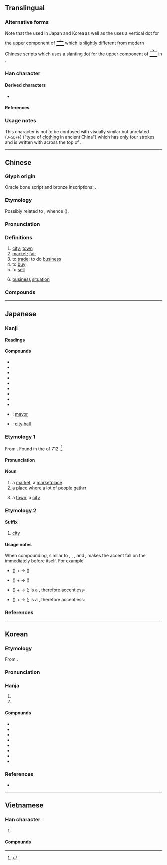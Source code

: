 {{also|帀|巿}}
{{character info}}
==Translingual==
{{stroke order|strokes=5}}

===Alternative forms===
Note that the {{w|Ming (typefaces)|Ming typeface}} used in Japan and Korea as well as the {{w|Kangxi dictionary}} uses a vertical dot for the upper component of <span style="font-size:x-large;" lang=ja>[[亠#Translingual|亠]]</span> which is slightly different from modern Chinese scripts which uses a slanting {{l|mul|丶}} dot for the upper component of <span style="font-size:x-large;" lang=zh>[[亠#Translingual|亠]]</span> in <span style="font-size:x-large;" lang=zh>{{l|mul|市}}</span>.

===Han character===
{{Han char|rn=50|rad=巾|as=02|sn=5|four=00227|canj=YLB|ids=⿱丶帀,⿱亠巾}}

====Derived characters====
* {{l|mul|[[伂]], [[姉]], [[㧊]], [[沛]], [[昁]], [[肺]], [[柿]], [[㸬]], [[鈰]]([[铈]]), [[鬧]]/[[閙]]([[闹]])}}

====References====
{{Han ref|kx=0328.030|dkj=08775|dj=0632.130|hdz=10729.050|uh=5E02}}

===Usage notes===
This character is not to be confused with visually similar but unrelated <span style="font-size:xx-large;">{{l|mul|巿}}</span> (<code>U+5DFF</code>) ("type of [[clothing]] in ancient China") which has only four strokes and is written with {{l|mul|一}} across the top of {{l|mul|巾}}.

----

==Chinese==
{{zh-forms}}
{{zh-wp}}

===Glyph origin===
{{Han etym}}
Oracle bone script and bronze inscriptions: {{Han compound|兮|之|ls=psc|c1=s|c2=p|t1=bustling}}.

===Etymology===
Possibly related to {{cog|tai-pro|*z.ɟɯːꟲ||to buy}}, whence {{cog|th|ซื้อ}} ({{zh-ref|Schuessler, 2007}}).

===Pronunciation===
{{zh-pron
|m=shì
|dg=шы3
|c=si5
|c-t=si4,si4*
|g=si5
|h=pfs=sṳ;gd=si4
|j=si3
|mb=chī
|md=chê
|mn=xm,zz,tw:chhī/qz,jj:chhǐ/xm,zz,tw:sī/qz:sǐ
|mn_note=chhī/chhǐ - vernacular; sī/sǐ - literary
|mn-t=ci6
|w=3zr
|x=shr5/shr4
|x_note=shr5 - vernacular; shr4 - literary
|mc=y
|oc=y
|ma=y
|cat=n
}}

===Definitions===
{{zh-hanzi}}

# [[city]]; [[town]]
# [[market]]; [[fair]]
# to [[trade]]; to do [[business]]
# to [[buy]]
# to [[sell]]
# {{lb|zh|Quanzhou|&|Xiamen|_|Hokkien}} [[business]] [[situation]] {{gloss|buy and sell of goods}}

===Compounds===
{{zh-der|三藩市|三街六市|上市|不利市|互市|亥市|人肉市場|休市|假日花市|公超市|公開市場|六街三市|共同市場|利市|利市三倍|匯市|千金市骨|南門市場|吳市吹簫|吹簫吳市|單一市場|土市|坊市|城市|城市山林|城市病|城市網絡|墟市|壟斷市場|外匯市場|多頭市場|夜市|夜市場|大市|大發利市|大陸市場|大隱朝市|夯市|奔走如市|女市|姊妹市|室怒市色|宮市|寶珠市餅|小市|小市民|就業市場|巴拿馬市|市不二價|市不豫價|市中心|市井|市井之人|市井之徒|市井之臣|市井小人|市井小民|市井無賴|市人|市俗|市價|市儈|市內|市公所|市區|市地重劃|市場|市場區隔|市場深化|市場調查|市容|市尺|市平|市府|市廛|市招|市政|市政府|市斤|市曹|市朝|市歡|市民|市民農園|市況|市無二價|市畝|市立|市肆|市舶司|市花|市虎|市街|市語|市議會|市道|市道交|市郊|市鎮|市鑰|市長|市隱|市集|市面|市食|市駿|布拉薩市|年市|店頭市場|後市|應市|打市語|批發市場|投杼市虎|抬行市|拆放市場|招搖過市|招財利市|搶市|撐市面|撻市|攙行奪市|收市|新市鎮|暴屍於市|曉市|書市|有行無市|朝市|朝遷市變|本市|東京股市|東市|東市朝衣|果菜市場|柴市|棄市|榮譽市民|欺行霸市|歐市|歸市|沙市|河市|泡麵市場|海上都市|海市蜃樓|港市|滿市街|潛山隱市|燈市|燒利市|燕市酒人|營口市|現貨市場|瓦市|發利市|發市|監市履狶|直轄市|省轄市|看淡後市|科威特市|米市|糠市|綁赴市曹|縣轄市|罷市|股市|股票市場|胡志明市|臣門如市|自治都市|自由市|自由市場|自貢市|自選市場|花市|苗栗市|茶市|茶馬市|草市|菜市|菜市口|菜市場|蚌埠市|蜃樓海市|行市|街市|街頭市尾|衛星都市|衡陽市|襄樊市|要市|觀光夜市|觀者如市|證券市場|貨幣市場|買市|資本市場|趁頭市|超級市場|趕市|跳蚤市場|躉售市場|都市|都市之肺|都市化|都市家具|都市病|都市計畫|金融市場|銀市|錢市|門如市|門市|門庭若市|開封市|開市|開市大吉|院轄市|隨行就市|集市|雙核都市|雙聯市|雲陽市|零售市場|面市|韓市呼天|香市|鬧市|鬼市子|魚市|鴿市|黑市|尚市|彌市|涴市|楊林市|街河市|橫溝市|曹市|簡市|資市|秦市|毛市|網市|橋市|予市|新市|董市|羊市|水市|梅市|𣍐赴市:bē-hù-chhī;Min Nan}}

{{zh-cat|Beginning|Administrative divisions}}

----

==Japanese==

===Kanji===
{{ja-kanji|grade=2|rs=巾02}}

====Readings====
{{ja-readings
|goon=じ
|kanon=し
|kun=いち-
}}

====Compounds====
{{der-top}}
* {{ja-r|市%営|し%えい}}
* {{ja-r|市%外|し%がい}}
* {{ja-r|市%街|し%がい}}
* {{ja-r|市%場|いち%ば}}
* {{ja-r|市%井|し%せい}}
* {{ja-r|市%販|し%はん}}
* {{ja-r|市%有|し%ゆう}}
* {{ja-r|市%立|し%りつ}}
* {{ja-r|市%松%模%様|いち%まつ%も%よう}}
* {{ja-r|市%長|し%ちょう}}: [[mayor]]
* {{ja-r|市%役%所|し%やく%しょ}}: [[city hall]]
{{der-bottom}}

===Etymology 1===
{{ja-kanjitab|いち|yomi=k}}
From {{inh|ja|ojp|市|tr=ichi}}.  Found in the ''{{w|Kojiki}}'' of 712 {{CE}}.<ref name="KDJ">{{R:Kokugo Dai Jiten}}</ref>

====Pronunciation====
{{ja-pron|yomi=k|いち|acc=1|acc_ref=DJR}}

====Noun====
{{ja-noun|いち}}

# a [[market]], a [[marketplace]]
# a [[place]] where a lot of [[people]] [[gather]]
# {{q|less commonly}} a [[town]], a [[city]]

===Etymology 2===
{{ja-kanjitab|し|yomi=o}}

====Suffix====
{{ja-pos|し|suffix}}

# [[city]]

====Usage notes====
When compounding, similar to {{m|ja|都|tr=-to}}, {{m|ja|道|tr=-dō}}, {{m|ja|府|tr=-fu}}, {{m|ja|県|tr=-ken}} and {{m|ja|町|tr=chō}}, makes the accent fall on the {{m|ja|自立拍|tr=jiritsuhaku||autonomous mora}} immediately before itself. For example:
*{{m|ja|大阪}} ({{m|ja|おおさか}}) + {{m|ja|市}} → {{m|ja|大阪市}} ({{m|ja|おおさかし|おおさ'''か'''ꜜし}})
*{{m|ja|佐久}} ({{m|ja|さく}}) + {{m|ja|市}} → {{m|ja|佐久市}} ({{m|ja|さく|さ'''く'''ꜜし}})
*{{m|ja|仙台}} ({{m|ja|せんだい|せꜜんだい}}) + {{m|ja|市}} → {{m|ja|仙台市}} ({{m|ja|せんだいし|せん'''だ'''ꜜいし}}; {{m|ja|い}} is a {{m|ja|特殊拍|tr=tokushuhaku||special mora}}, therefore accentless)
*{{m|ja|五條}} ({{m|ja|ごじょう|ごꜜじょう}}) + {{m|ja|市}} → {{m|ja|五條市}} ({{m|ja|ごじょうし|ご'''じょ'''ꜜういし}}; {{m|ja|う}} is a {{m|ja|特殊拍|tr=tokushuhaku||special mora}}, therefore accentless)

===References===
<references/>

{{C|ja|Administrative divisions}}

----

==Korean==

===Etymology===
From {{der|ko|ltc|-}} {{ltc-l|市}}.

{{collapse|
* {{hanja-dongguk|씽〯|ssǐ}}
* {{hanja-hunmong|시〯|sǐ|官衙}}
|Historical readings
|bg=#FFFFFF}}

===Pronunciation===
{{ko-hanja-pron|시|l=y}}

===Hanja===
{{ko-hanja-search}}
{{ko-hanja|저자|시}}

# {{hanja form of|시|[[market]]}}
# {{hanja form of|시|[[city]]; [[town]]}}

====Compounds====
{{der-top}}
* {{ko-l|도시|都市}}
* {{ko-l|시장|[[mayor]]|市長}}
* {{ko-l|시장|[[market]]|市場}}
* {{ko-l|시청|[[city hall]]|市廳}}
* {{ko-l|시민|[[citizen]]|市民}}
* {{ko-l|시립|[[municipal]]|市立}}
* {{ko-l|^[[평양]][[시]]|[[Pyongyang]] [[city]]|[[平壤]][[市]]}}
* {{ko-l|^[[인천]][[시]]|[[Incheon]] [[city]]|[[仁川]][[市]]}}
{{der-bottom}}

===References===
* {{R:hanjadoc|2968}}

----

==Vietnamese==

===Han character===
{{vi-readings|reading=thị|rs=巾02}}

# {{rfdef|vi|sort=巾02}}

====Compounds====
{{der3|vi
|{{vi-l|都市|đô thị|}}
|{{vi-l|超市|siêu thị|}}
|{{vi-l|市政|thị chính|}}
|{{vi-l|市鎮|thị trấn|}}
|{{vi-l|市場|thị trường|}}
|{{vi-l|市長|thị trưởng|}}
|{{vi-l|市社|thị xã|}}
|{{vi-l|市民|thị dân|}}
|{{vi-l|市廳|thị sảnh|}}
}}